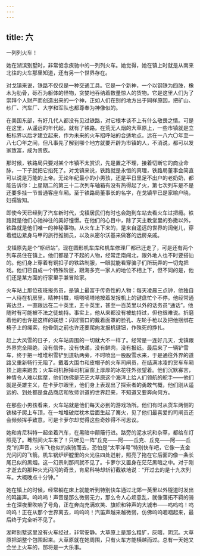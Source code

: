 ```yaml
---
---
---
```

title: 六
---




一列列火车！

她在湖滨别墅时，非常惦念疾驰中的一列列火车。她觉得，她在镇上时就是从南来北往的火车那里知道，还有另一个世界存在。

对戈镇来说，铁路不仅仅是一种交通工具。它是一个新神，一个以钢铁为四肢，橡木为肋骨，砾石为躯体的怪物，贪婪地吞纳着数量惊人的货物。它是这里人们为了崇拜个人财产而创造出来的一个神，正如人们在别的地方出于同样原因，把矿山、纱厂、汽车厂、大学和军队也都尊奉为神像似的。

在美国东部，有好几代人都没有见过铁路，对它根本谈不上有什么敬畏之情。可是在这里，从遥远的年代起，就有了铁路。在荒无人烟的大草原上，一些市镇就是立桩标界以后才建立起来，作为未来的火车招呼站的合适地点。远在一八六〇年至一八七〇年之间，但凡事先了解到哪个地方就要开辟为市镇的人，不消说，都可以发家致富，成为贵族。

那时候，铁路局只要对某个市镇不太赏识，先是置之不理，接着切断它的商业命脉，一下子就把它掐死了。对戈镇来说，铁路就是永恒的真理，铁路局董事会简直可以说是万能的上帝。无论年纪最小的小男孩，还是平日里足不出户的老奶奶，都能告诉你：上星期二的第三十二次列车轴箱有没有热得起了火，第七次列车是不是还要多挂一节普通客座车厢。至于铁路局董事长的名字，在戈镇早已是家喻户晓，妇孺皆知。

即使今天已经到了汽车新时代，戈镇居民们有时也会跑到车站去看火车过把瘾。铁路就是他们心驰神往的美好憧憬。在他们的心目中，除了天主教堂里的弥撒以外，铁路就是他们唯一的神秘事物。从火车上下来的，是来自遥远的世界的阔佬儿，穿着绲边紧身马甲的旅行推销员，以及从密尔沃基来做客的远房亲戚。

戈镇原先是个“枢纽站”。现在圆形机车库和机车修理厂都已迁走了，可是还有两个列车员住在镇上。他们都是了不起的人物，经常走南闯北，跟外地人也不时要搭讪的。他们身上穿着有铜扣子的铁路制服，一眼就能看穿骗子们所玩弄的一切鬼把戏。他们已自成一个特殊阶层，跟海多克一家人的地位不相上下，但不同的是，他们还是某方面的行家里手兼冒险家。

火车站上那位夜班报务员，是镇上最富于传奇性的人物：每天凌晨三点钟，他独自一人待在机房里，精神抖擞，嘀嗒嘀塔地按着发报机上的键盘忙个不停。他经常通宵达旦，一直跟远在二十英里，五十英里，甚至一百英里以外的话务员“通话”。他随时有可能被不法之徒劫持。事实上，他从来都没有被劫持过，但也很难说。折磨着他的也许是这样的联想：闪过窗口的戴着面罩的脸孔、左轮手枪以及把他捆绑在椅子上的绳索，他昏倒之前也许还要爬向发报机键钮，作殊死的挣扎。

赶上大风雪的日子，火车站周围的一切就大不一样了。经常是一连好几天，戈镇跟外界完全隔绝，没有信件，没有快递，没有鲜肉，没有报纸。最后来了一辆铲雪车，终于把一堆堆积雪铲到道轨两旁，不时喷出一股股雪水来，于是通往外界的道路又重新畅行无阻了。戴着大围巾和皮帽子的火车司闸员，在结满冰凌的货车车厢顶上跑来跑去；火车司机擦掉司机室窗上厚厚的冰花往外张望着。他们沉默寡言，神情令人难以揣摩，他们仿佛是茫茫大草原这个海洋上给人们领航的舵手——他们就是英雄主义，在卡萝尔眼里，他们身上表现出了探索者的勇敢气概，他们刚从遥远的、到处都是食品商店和牧师讲道的世界赶来，不知道又要奔向何方。

在那些小男孩看来，火车站就是他们每天必到的游戏场所。他们有时从货车两侧的铁梯子爬上车顶，在一堆堆破烂枕木后面生起了篝火，见了他们最喜爱的司闸员还会频频挥手致意。可是卡萝尔却觉得这些奇妙得不可思议。

她和肯尼科特一起坐着汽车，在黑暗中颠簸行进。路旁的泥水坑和杂草，都给车灯照亮了。蓦然间火车来了！只听见一阵“丘克——阿——丘克、丘克——阿——丘克”的声音，火车飞也似的疾驰而去，恐怕是“太平洋号”特别快车吧，它像一支金光闪闪的飞箭。机车锅炉炉膛里的火光往四处迸射，照亮了拖在它后面的像一条长尾巴似的黑烟。这一幻景刹那间就不见了。卡萝尔又置身在茫茫黑暗之中。对于刚才逝去的那种火光闪闪的奇景，肯尼科特却斩钉截铁地说：“开过去的是十九次列车。大概晚点十分钟。”

她在镇上的时候，经常躺在床上就能听到特别快车通过北郊一英里以外隧道时发出的鸣笛声。呜呜呜！声音是那么微弱无力，那么令人心烦意乱，就像落拓不羁的骑士在深夜里吹响了号角，正在奔向充满欢笑、旗帜和钟声的大城市——呜呜呜！呜呜呜！正在从那个世界离去，呜呜呜！汽笛声越来越微弱，仿佛呜呜咽咽起来，最后终于完全听不见了。

湖畔别墅这里没有火车经过，非常安静。大草原上是那么粗犷，灰暗，阴沉。大草原把湖整个包围起来。大草原就在她周围，只有火车方能横越而过。总有一天她又会坐上火车的，那将是一大乐事。